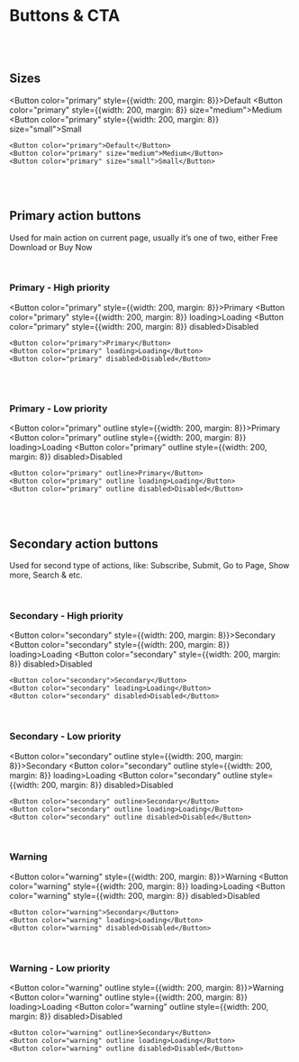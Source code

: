 
# Buttons & CTA

<br /><br />

## Sizes

<Button color="primary" style={{width: 200, margin: 8}}>Default</Button>
<Button color="primary" style={{width: 200, margin: 8}} size="medium">Medium</Button>
<Button color="primary" style={{width: 200, margin: 8}} size="small">Small</Button>

```
<Button color="primary">Default</Button>
<Button color="primary" size="medium">Medium</Button>
<Button color="primary" size="small">Small</Button>
```

<br /><br />

## Primary action buttons

Used for main action on current page, usually it’s one of two, either Free Download or Buy Now

<br />

### Primary - High priority

<Button color="primary" style={{width: 200, margin: 8}}>Primary</Button>
<Button color="primary" style={{width: 200, margin: 8}} loading>Loading</Button>
<Button color="primary" style={{width: 200, margin: 8}} disabled>Disabled</Button>

```
<Button color="primary">Primary</Button>
<Button color="primary" loading>Loading</Button>
<Button color="primary" disabled>Disabled</Button>
```

<br /><br />

### Primary - Low priority

<Button color="primary" outline style={{width: 200, margin: 8}}>Primary</Button>
<Button color="primary" outline style={{width: 200, margin: 8}} loading>Loading</Button>
<Button color="primary" outline style={{width: 200, margin: 8}} disabled>Disabled</Button>

```
<Button color="primary" outline>Primary</Button>
<Button color="primary" outline loading>Loading</Button>
<Button color="primary" outline disabled>Disabled</Button>
```

<br /><br />

## Secondary action buttons

Used for second type of actions, like: Subscribe, Submit, Go to Page, Show more, Search & etc.

<br />

### Secondary - High priority

<Button color="secondary" style={{width: 200, margin: 8}}>Secondary</Button>
<Button color="secondary" style={{width: 200, margin: 8}} loading>Loading</Button>
<Button color="secondary" style={{width: 200, margin: 8}} disabled>Disabled</Button>

```
<Button color="secondary">Secondary</Button>
<Button color="secondary" loading>Loading</Button>
<Button color="secondary" disabled>Disabled</Button>
```

<br />

### Secondary - Low priority

<Button color="secondary" outline style={{width: 200, margin: 8}}>Secondary</Button>
<Button color="secondary" outline style={{width: 200, margin: 8}} loading>Loading</Button>
<Button color="secondary" outline style={{width: 200, margin: 8}} disabled>Disabled</Button>

```
<Button color="secondary" outline>Secondary</Button>
<Button color="secondary" outline loading>Loading</Button>
<Button color="secondary" outline disabled>Disabled</Button>
```

<br />

### Warning

<Button color="warning" style={{width: 200, margin: 8}}>Warning</Button>
<Button color="warning" style={{width: 200, margin: 8}} loading>Loading</Button>
<Button color="warning" style={{width: 200, margin: 8}} disabled>Disabled</Button>

```
<Button color="warning">Secondary</Button>
<Button color="warning" loading>Loading</Button>
<Button color="warning" disabled>Disabled</Button>
```

<br />

### Warning - Low priority

<Button color="warning" outline style={{width: 200, margin: 8}}>Warning</Button>
<Button color="warning" outline style={{width: 200, margin: 8}} loading>Loading</Button>
<Button color="warning" outline style={{width: 200, margin: 8}} disabled>Disabled</Button>

```
<Button color="warning" outline>Secondary</Button>
<Button color="warning" outline loading>Loading</Button>
<Button color="warning" outline disabled>Disabled</Button>
```